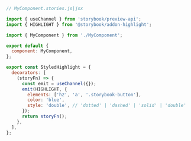 ```js
// MyComponent.stories.js|jsx

import { useChannel } from 'storybook/preview-api';
import { HIGHLIGHT } from '@storybook/addon-highlight';

import { MyComponent } from './MyComponent';

export default {
  component: MyComponent,
};

export const StyledHighlight = {
  decorators: [
    (storyFn) => {
      const emit = useChannel({});
      emit(HIGHLIGHT, {
        elements: ['h2', 'a', '.storybook-button'],
        color: 'blue',
        style: 'double', // 'dotted' | 'dashed' | 'solid' | 'double'
      });
      return storyFn();
    },
  ],
};
```
